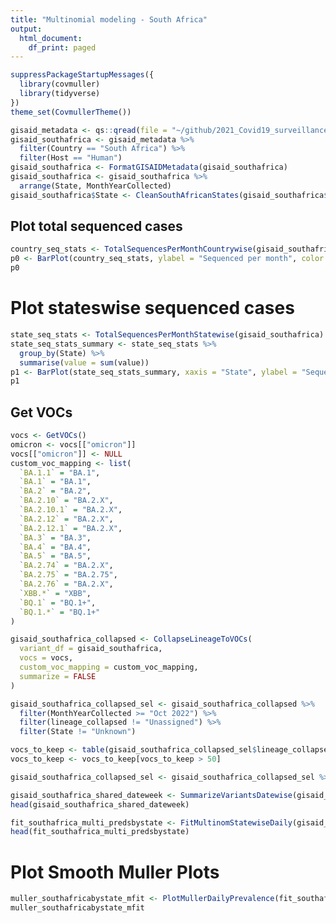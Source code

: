 ```yaml
---
title: "Multinomial modeling - South Africa"
output:
  html_document:
    df_print: paged
---
```



```r
suppressPackageStartupMessages({
  library(covmuller)
  library(tidyverse)
})
theme_set(CovmullerTheme())
```

```r
gisaid_metadata <- qs::qread(file = "~/github/2021_Covid19_surveillance/data/all_metadata/metadata_tsv_2023_03_16.qs")
gisaid_southafrica <- gisaid_metadata %>%
  filter(Country == "South Africa") %>%
  filter(Host == "Human")
gisaid_southafrica <- FormatGISAIDMetadata(gisaid_southafrica)
gisaid_southafrica <- gisaid_southafrica %>%
  arrange(State, MonthYearCollected)
gisaid_southafrica$State <- CleanSouthAfricanStates(gisaid_southafrica$State)
```

## Plot total sequenced cases


```r
country_seq_stats <- TotalSequencesPerMonthCountrywise(gisaid_southafrica, rename_country_as_state = TRUE)
p0 <- BarPlot(country_seq_stats, ylabel = "Sequenced per month", color = "slateblue1", label_si = TRUE, xangle = 90, title = "South Africa")
p0
```

# Plot stateswise sequenced cases

```r
state_seq_stats <- TotalSequencesPerMonthStatewise(gisaid_southafrica)
state_seq_stats_summary <- state_seq_stats %>%
  group_by(State) %>%
  summarise(value = sum(value))
p1 <- BarPlot(state_seq_stats_summary, xaxis = "State", ylabel = "Sequenced per month", color = "slateblue1", label_si = TRUE, xangle = 90, title = "South Africa")
p1
```

## Get VOCs

```r
vocs <- GetVOCs()
omicron <- vocs[["omicron"]]
vocs[["omicron"]] <- NULL
custom_voc_mapping <- list(
  `BA.1.1` = "BA.1",
  `BA.1` = "BA.1",
  `BA.2` = "BA.2",
  `BA.2.10` = "BA.2.X",
  `BA.2.10.1` = "BA.2.X",
  `BA.2.12` = "BA.2.X",
  `BA.2.12.1` = "BA.2.X",
  `BA.3` = "BA.3",
  `BA.4` = "BA.4",
  `BA.5` = "BA.5",
  `BA.2.74` = "BA.2.X",
  `BA.2.75` = "BA.2.75",
  `BA.2.76` = "BA.2.X",
  `XBB.*` = "XBB",
  `BQ.1` = "BQ.1+",
  `BQ.1.*` = "BQ.1+"
)
```

```r
gisaid_southafrica_collapsed <- CollapseLineageToVOCs(
  variant_df = gisaid_southafrica,
  vocs = vocs,
  custom_voc_mapping = custom_voc_mapping,
  summarize = FALSE
)

gisaid_southafrica_collapsed_sel <- gisaid_southafrica_collapsed %>%
  filter(MonthYearCollected >= "Oct 2022") %>%
  filter(lineage_collapsed != "Unassigned") %>%
  filter(State != "Unknown")

vocs_to_keep <- table(gisaid_southafrica_collapsed_sel$lineage_collapsed)
vocs_to_keep <- vocs_to_keep[vocs_to_keep > 50]

gisaid_southafrica_collapsed_sel <- gisaid_southafrica_collapsed_sel %>% filter(lineage_collapsed %in% names(vocs_to_keep))

gisaid_southafrica_shared_dateweek <- SummarizeVariantsDatewise(gisaid_southafrica_collapsed_sel, by_state = TRUE)
head(gisaid_southafrica_shared_dateweek)
```

```r
fit_southafrica_multi_predsbystate <- FitMultinomStatewiseDaily(gisaid_southafrica_shared_dateweek)
head(fit_southafrica_multi_predsbystate)
```

# Plot Smooth Muller Plots

```r
muller_southafricabystate_mfit <- PlotMullerDailyPrevalence(fit_southafrica_multi_predsbystate, ncol = 3)
muller_southafricabystate_mfit
```
